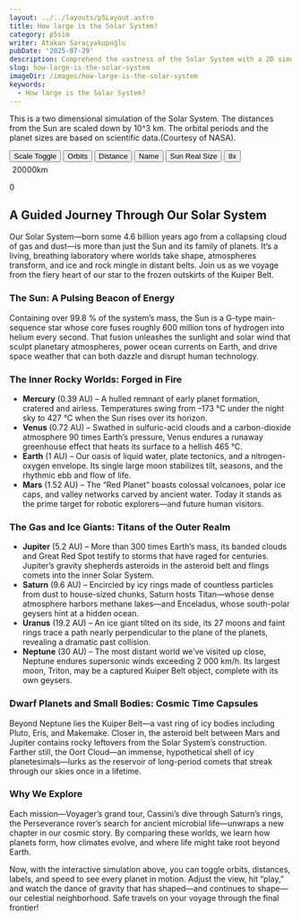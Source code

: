```yaml
---
layout: ../../layouts/p5Layout.astro
title: How large is the Solar System?
category: p5sim
writer: Atakan Saraçyakupoğlu
pubDate: '2025-07-29'
description: Comprehend the vastness of the Solar System with a 2D simulation.
slug: how-large-is-the-solar-system
imageDir: /images/how-large-is-the-solar-system
keywords:
  - How large is the Solar System?
---
```


<div class="p5-container centered_flex">
<p class="Tool-Explanation">This is a two dimensional simulation of the Solar System. The distances from the Sun are scaled down by 10^3 km. The orbital periods and the planet sizes are based on scientific data.(Courtesy of NASA).</p>
  <div class="upper-div">
    <button onclick="zoomButtonFunction()" class="upper-button">Scale Toggle</button>
    <button onclick="orbitDisplayFunction()" class="upper-button" id="orbitButton">Orbits</button> 
    <button onclick="distanceDisplayFunction()" class="upper-button" id="distanceButton">Distance</button> 
    <button onclick="nameDisplayFunction()" class="upper-button" id="nameButton">Name</button>
    <button onclick="sunScaleFunc()" class="upper-button" id="sunscaleButton">Sun Real Size</button>      
    <button onclick="toggleSpeed()" class="upper-button" id="scale-button">8x</button>
  </div>
  <div class="upper-div">
  <div class="upper-div" style="flex-direction: column;"><p id="zoom-info" class="Tool-Explanation" style="margin: 5px;">20000km</p><span id="scale-line"></span></div>
  <p id="time-info" class="Tool-Explanation">0</p>
</div>
<div id="sketch-container"></div>
</div>

<div class="p5-article">
  <h2>A Guided Journey Through Our Solar System</h2>
  <p>
    Our Solar System—born some 4.6 billion years ago from a collapsing cloud of
    gas and dust—is more than just the Sun and its family of planets. It’s a
    living, breathing laboratory where worlds take shape, atmospheres
    transform, and ice and rock mingle in distant belts. Join us as we voyage
    from the fiery heart of our star to the frozen outskirts of the Kuiper Belt.
  </p>

  <h3>The Sun: A Pulsing Beacon of Energy</h3>
  <p>
    Containing over 99.8 % of the system’s mass, the Sun is a G-type
    main-sequence star whose core fuses roughly 600 million tons of hydrogen
    into helium every second. That fusion unleashes the sunlight and solar wind
    that sculpt planetary atmospheres, power ocean currents on Earth, and drive
    space weather that can both dazzle and disrupt human technology.
  </p>

  <h3>The Inner Rocky Worlds: Forged in Fire</h3>
  <ul>
    <li>
      <strong>Mercury</strong> (0.39 AU) – A hulled remnant of early planet
      formation, cratered and airless. Temperatures swing from –173 °C under the
      night sky to 427 °C when the Sun rises over its horizon.
    </li>
    <li>
      <strong>Venus</strong> (0.72 AU) – Swathed in sulfuric-acid clouds and a
      carbon-dioxide atmosphere 90 times Earth’s pressure, Venus endures a
      runaway greenhouse effect that heats its surface to a hellish 465 °C.
    </li>
    <li>
      <strong>Earth</strong> (1 AU) – Our oasis of liquid water, plate tectonics,
      and a nitrogen-oxygen envelope. Its single large moon stabilizes tilt,
      seasons, and the rhythmic ebb and flow of life.
    </li>
    <li>
      <strong>Mars</strong> (1.52 AU) – The “Red Planet” boasts colossal volcanoes,
      polar ice caps, and valley networks carved by ancient water. Today it
      stands as the prime target for robotic explorers—and future human visitors.
    </li>
  </ul>

  <h3>The Gas and Ice Giants: Titans of the Outer Realm</h3>
  <ul>
    <li>
      <strong>Jupiter</strong> (5.2 AU) – More than 300 times Earth’s mass, its
      banded clouds and Great Red Spot testify to storms that have raged for
      centuries. Jupiter’s gravity shepherds asteroids in the asteroid belt and
      flings comets into the inner Solar System.
    </li>
    <li>
      <strong>Saturn</strong> (9.6 AU) – Encircled by icy rings made of countless
      particles from dust to house-sized chunks, Saturn hosts Titan—whose
      dense atmosphere harbors methane lakes—and Enceladus, whose south-polar
      geysers hint at a hidden ocean.
    </li>
    <li>
      <strong>Uranus</strong> (19.2 AU) – An ice giant tilted on its side, its
      27 moons and faint rings trace a path nearly perpendicular to the plane
      of the planets, revealing a dramatic past collision.
    </li>
    <li>
      <strong>Neptune</strong> (30 AU) – The most distant world we’ve visited
      up close, Neptune endures supersonic winds exceeding 2 000 km/h. Its
      largest moon, Triton, may be a captured Kuiper Belt object, complete with
      its own geysers.
    </li>
  </ul>

  <h3>Dwarf Planets and Small Bodies: Cosmic Time Capsules</h3>
  <p>
    Beyond Neptune lies the Kuiper Belt—a vast ring of icy bodies including
    Pluto, Eris, and Makemake. Closer in, the asteroid belt between Mars and
    Jupiter contains rocky leftovers from the Solar System’s construction.
    Farther still, the Oort Cloud—an immense, hypothetical shell of icy
    planetesimals—lurks as the reservoir of long-period comets that streak
    through our skies once in a lifetime.
  </p>

  <h3>Why We Explore</h3>
  <p>
    Each mission—Voyager’s grand tour, Cassini’s dive through Saturn’s rings,
    the Perseverance rover’s search for ancient microbial life—unwraps a new
    chapter in our cosmic story. By comparing these worlds, we learn how
    planets form, how climates evolve, and where life might take root beyond
    Earth.
  </p>

  <p>
    Now, with the interactive simulation above, you can toggle orbits,
    distances, labels, and speed to see every planet in motion. Adjust the
    view, hit “play,” and watch the dance of gravity that has shaped—and
    continues to shape—our celestial neighborhood. Safe travels on your
    voyage through the final frontier!
  </p>
</div>


<style>
{`
.p5-container .upper-button {
    margin-top: 2em;
    color: black;
    font-family: "Helvetica Neue";
    font-weight: 200;
    padding: 0.5em 1em 0.5em 1em;
    border-radius: 22px;
    font-size: 16px;
    border-style: solid;
    border-width: 1px;
    border-color: black;
    transition-duration: 0.3s;

    background-color: white;
}

.p5-container .upper-button:active {
  background-color: black;
}

.p5-container .active-button {
  background-color: white;
  color:  black;
}

.p5-container .upper-div {
    display: flex;
    justify-content: center;
    align-items: center;
    flex-direction: row;   
    flex-wrap: wrap;   
}

.p5-container .upper-div button {
  margin: 0.4em;
}

.p5-container .upper-div p {
  margin-left: 10px;
  margin-right: 10px;
}

.p5-container #scale-line{
  width: 20px;
  height: 4px;
  background-color: black;
  padding: 0px;
}


`}
</style>


<script is:inline src="/p5/p5.min.js"></script>

<script is:inline src="/p5/how-large-is-the-solar-system.js"></script>
